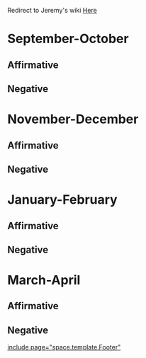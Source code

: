 Redirect to Jeremy's wiki <span style="background-color: initial;">[[debatecoaches/2012-2013 - Strake Jesuit (TX) - Jeremy Dang|Here]]</span>
=September-October= 
==Affirmative== 
==Negative== 

=November-December= 
==Affirmative== 
==Negative== 

=January-February= 
==Affirmative== 
==Negative== 

=March-April= 
==Affirmative== 
==Negative== 

[[include page="space.template.Footer"]]